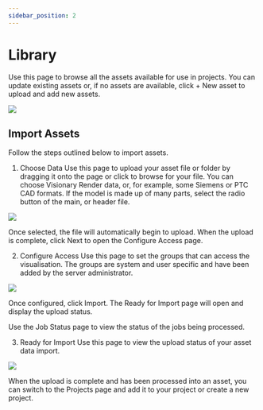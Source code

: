 ```yaml
---
sidebar_position: 2
---
```


# Library‍

Use this page to browse all the assets available for use in projects. You can update existing assets or, if no assets are available, click + New asset to upload and add new assets. 

![](/img/importers/installer.png)

## Import Assets

Follow the steps outlined below to import assets.

1. Choose Data
Use this page to upload your asset file or folder by dragging it onto the page or click to browse for your file. You can choose Visionary Render data, or, for example, some Siemens or PTC CAD formats. If the model is made up of many parts, select the radio button of the main, or header file. 

![](/img/importers/installer.png)

Once selected, the file will automatically begin to upload. When the upload is complete, click Next to open the Configure Access page.

2. Configure Access
Use this page to set the groups that can access the visualisation. The groups are system and user specific and have been added by the server administrator.

![](/img/importers/installer.png)

Once configured, click Import. The Ready for Import page will open and display the upload status. 

Use the Job Status page to view the status of the jobs being processed.

3. Ready for Import
Use this page to view the upload status of your asset data import.

![](/img/importers/installer.png)

When the upload is complete and has been processed into an asset, you can switch to the Projects page and add it to your project or create a new project.
